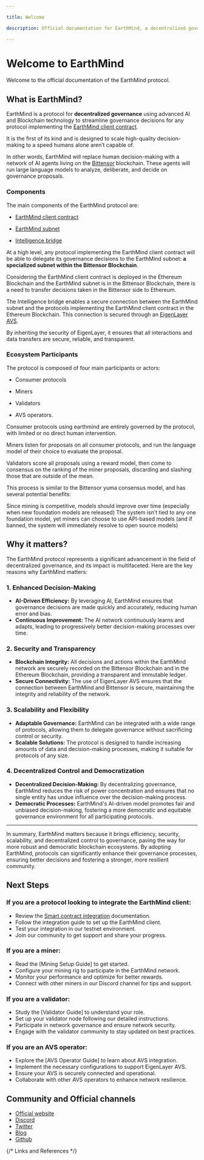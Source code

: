 ```yaml
---

title: Welcome

description: Official documentation for EarthMind, a decentralized governance protocol that uses advanced AI and Blockchain technology to streamline governance decisions for any protocol.

---
```



# Welcome to EarthMind

Welcome to the official documentation of the EarthMind protocol.

## What is EarthMind?

EarthMind is a protocol for **decentralized governance** using advanced AI and Blockchain technology to streamline governance decisions for any protocol implementing the [EarthMind client contract].

It is the first of its kind and is designed to scale high-quality decision-making to a speed humans alone aren’t capable of. 

In other words, EarthMind will replace human decision-making with a network of AI agents living on the [Bittensor] blockchain. These agents will run large language models to analyze, deliberate, and decide on governance proposals.

### Components

The main components of the EarthMind protocol are:

- [EarthMind client contract]

- [EarthMind subnet]

- [Intelligence bridge]

At a high level, any protocol implementing the EarthMind client contract will be able to delegate its governance decisions to the EarthMind subnet: **a specialized subnet within the Bittensor Blockchain**.

<CustomImage
  src="/images/how-it-works-simple.jpg"
  alt="How it works simple"
  fetchpriority="high"
/>

Considering the EarthMind client contract is deployed in the Ethereum Blockchain and the EarthMind subnet is in the Bittensor Blockchain, there is a need to transfer decisions taken in the Bittensor side to Ethereum.

The Intelligence bridge enables a secure connection between the EarthMind subnet and the protocols implementing the EarthMind client contract in the Ethereum Blockchain. This connection is secured through an [EigenLayer AVS]. 

By inheriting the security of EigenLayer, it ensures that all interactions and data transfers are secure, reliable, and transparent.

### Ecosystem Participants

The protocol is composed of four main participants or actors: 

- Consumer protocols

- Miners

- Validators

- AVS operators. 

Consumer protocols using earthmind are entirely governed by the protocol, with limited or no direct human intervention. 

Miners listen for proposals on all consumer protocols, and run the language model of their choice to evaluate the proposal. 

Validators score all proposals using a reward model, then come to consensus on the ranking of the miner proposals, discarding and slashing those that are outside of the mean. 

This process is similar to the Bittensor yuma consensus model, and has several potential benefits:

Since mining is competitive, models should improve over time (especially when new foundation models are released)
The system isn’t tied to any one foundation model, yet miners can choose to use API-based models (and if banned, the system will immediately resolve to open source models)

## Why it matters?

The EarthMind protocol represents a significant advancement in the field of decentralized governance, and its impact is multifaceted. Here are the key reasons why EarthMind matters:

### 1. Enhanced Decision-Making
- **AI-Driven Efficiency:** By leveraging AI, EarthMind ensures that governance decisions are made quickly and accurately, reducing human error and bias.
- **Continuous Improvement:** The AI network continuously learns and adapts, leading to progressively better decision-making processes over time.

### 2. Security and Transparency
- **Blockchain Integrity:** All decisions and actions within the EarthMind network are securely recorded on the Bittensor Blockchain and in the Ethereum Blockchain, providing a transparent and immutable ledger.
- **Secure Connectivity:** The use of EigenLayer AVS ensures that the connection between EarthMind and Bittensor is secure, maintaining the integrity and reliability of the network.

### 3. Scalability and Flexibility
- **Adaptable Governance:** EarthMind can be integrated with a wide range of protocols, allowing them to delegate governance without sacrificing control or security.
- **Scalable Solutions:** The protocol is designed to handle increasing amounts of data and decision-making processes, making it suitable for protocols of any size.

### 4. Decentralized Control and Democratization
- **Decentralized Decision-Making:** By decentralizing governance, EarthMind reduces the risk of power concentration and ensures that no single entity has undue influence over the decision-making process.
- **Democratic Processes:** EarthMind's AI-driven model promotes fair and unbiased decision-making, fostering a more democratic and equitable governance environment for all participating protocols.

---

In summary, EarthMind matters because it brings efficiency, security, scalability, and decentralized control to governance, paving the way for more robust and democratic blockchain ecosystems. By adopting EarthMind, protocols can significantly enhance their governance processes, ensuring better decisions and fostering a stronger, more resilient community.

## Next Steps

### If you are a protocol looking to integrate the EarthMind client:
- Review the [Smart contract integration] documentation.
- Follow the integration guide to set up the EarthMind client.
- Test your integration in our testnet environment.
- Join our community to get support and share your progress.

### If you are a miner:
- Read the [Mining Setup Guide] to get started.
- Configure your mining rig to participate in the EarthMind network.
- Monitor your performance and optimize for better rewards.
- Connect with other miners in our Discord channel for tips and support.

### If you are a validator:
- Study the [Validator Guide] to understand your role.
- Set up your validator node following our detailed instructions.
- Participate in network governance and ensure network security.
- Engage with the validator community to stay updated on best practices.

### If you are an AVS operator:
- Explore the [AVS Operator Guide] to learn about AVS integration.
- Implement the necessary configurations to support EigenLayer AVS.
- Ensure your AVS is securely connected and operational.
- Collaborate with other AVS operators to enhance network resilience.

## Community and Official channels

* [Official website](https://earthmind.tech)
* [Discord](https://discord.gg/f2CBcXe3cv)
* [Twitter](https://twitter.com/earthmind)
* [Blog](https://blog.earthmind.tech)
* [Github](https://github.com/earthmind)

{/* Links and References */}

[EarthMind client contract]: /components/earthmind-client-contract
[Bittensor subnet]: /components/bittensor-subnet
[Intelligence bridge]: /components/intelligence-bridge
[EarthMind subnet]: /components/earthmind-subnet
[Bittensor]: https://bittensor.com/
[Bittensor Blockchain]: https://bittensor.com/
[Yuma consensus]: https://docs.bittensor.com/yuma-consensus
[Smart contract integration]: /developers/smart-contract-integration
[LifeCycle of a Governance Request]: /lifecycle-governance-request
[EigenLayer AVS]: https://docs.eigenlayer.xyz/eigenlayer/avs-guides/avs-developer-guide